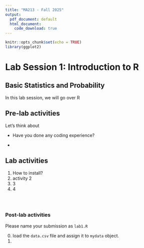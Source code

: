```yaml
---
title: "MA213 - Fall 2025"
output:
  pdf_document: default
  html_document:
    code_download: true 
---
```


```r
knitr::opts_chunk$set(echo = TRUE)
library(ggplot2)
```

# **Lab Session 1: Introduction to R**

## Basic Statistics and Probability

In this lab session, we will go over R

## Pre-lab activities

Let's think about

-   Have you done any coding experience?

-   

## Lab activities

1.  How to install?
2.  activity 2
3.  3
4.  4

```r


```

```r



```

```r



```

### Post-lab activities

Please name your submission as `lab1.R`

0.  load the `data.csv` file and assign it to `mydata` object.
1.  

### 
